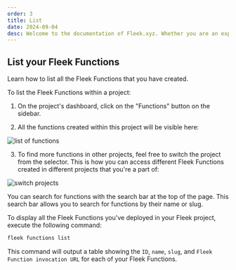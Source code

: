 ```yaml
---
order: 3
title: List
date: 2024-09-04
desc: Welcome to the documentation of Fleek.xyz. Whether you are an expert or an absolute beginner, you'll find your answers here.
---
```



## List your Fleek Functions

Learn how to list all the Fleek Functions that you have created.

<Tabs>
<TabItem title="Platform">
To list the Fleek Functions within a project:

1. On the project's dashboard, click on the "Functions" button on the sidebar.

2. All the functions created within this project will be visible here:

![list of functions](./platform-list.png)

3. To find more functions in other projects, feel free to switch the project from the selector. This is how you can access different Fleek Functions created in different projects that you're a part of:

![switch projects](./project-switch.png)

You can search for functions with the search bar at the top of the page. This search bar allows you to search for functions by their name or slug.

</TabItem>

<TabItem title="CLI">

To display all the Fleek Functions you've deployed in your Fleek project, execute the following command:

```js
fleek functions list
```

This command will output a table showing the `ID`, `name`, `slug`, and `Fleek Function invocation URL` for each of your Fleek Functions.

</TabItem>

</Tabs>
